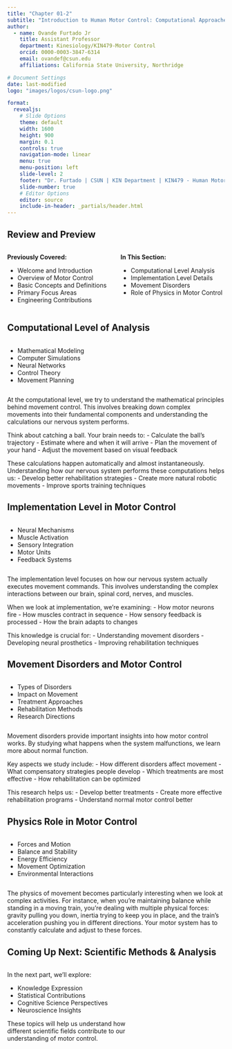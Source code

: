 ```yaml
---
title: "Chapter 01-2"
subtitle: "Introduction to Human Motor Control: Computational Approaches"
author:
  - name: Ovande Furtado Jr
    title: Assistant Professor
    department: Kinesiology/KIN479-Motor Control
    orcid: 0000-0003-3847-6314
    email: ovandef@csun.edu
    affiliations: California State University, Northridge

# Document Settings
date: last-modified
logo: "images/logos/csun-logo.png"

format: 
  revealjs:
    # Slide Options
    theme: default
    width: 1600
    height: 900
    margin: 0.1
    controls: true
    navigation-mode: linear
    menu: true
    menu-position: left
    slide-level: 2
    footer: "Dr. Furtado | CSUN | KIN Department | KIN479 - Human Motor Control"
    slide-number: true
    # Editor Options
    editor: source
    include-in-header: _partials/header.html
---
```


## Review and Preview

:::::::::: columns
::: {.column width="50%"}
**Previously Covered:**

- Welcome and Introduction
- Overview of Motor Control
- Basic Concepts and Definitions
- Primary Focus Areas
- Engineering Contributions
:::

::: {.column width="50%"}
**In This Section:**

- Computational Level Analysis
- Implementation Level Details
- Movement Disorders
- Role of Physics in Motor Control
:::
::::::::::

## Computational Level of Analysis

:::::::::: columns
::: {.column width="60%"}
- Mathematical Modeling
- Computer Simulations
- Neural Networks
- Control Theory
- Movement Planning
:::

::: {.column width="40%"}
::: {.center}
<i class="fas fa-calculator fa-7x"></i>
:::
:::
::::::::::

<div class="audio-source" style="display: none;">
<audio preload="none" controls>
<source src="../audio/479-ch01-1_8_computational_level.mp3" type="audio/mpeg">
Your browser does not support the audio element. </audio>
</div>

::: notes
At the computational level, we try to understand the mathematical principles behind movement control. This involves breaking down complex movements into their fundamental components and understanding the calculations our nervous system performs.

Think about catching a ball. Your brain needs to:
- Calculate the ball's trajectory
- Estimate where and when it will arrive
- Plan the movement of your hand
- Adjust the movement based on visual feedback

These calculations happen automatically and almost instantaneously. Understanding how our nervous system performs these computations helps us:
- Develop better rehabilitation strategies
- Create more natural robotic movements
- Improve sports training techniques
:::

## Implementation Level in Motor Control

:::::::::: columns
::: {.column width="60%"}
- Neural Mechanisms
- Muscle Activation
- Sensory Integration
- Motor Units
- Feedback Systems
:::

::: {.column width="40%"}
::: {.center}
<i class="fas fa-network-wired fa-7x"></i>
:::
:::
::::::::::

<div class="audio-source" style="display: none;">
<audio preload="none" controls>
<source src="../audio/479-ch01-1_8_implementation_level.mp3" type="audio/mpeg">
Your browser does not support the audio element. </audio>
</div>

::: notes
The implementation level focuses on how our nervous system actually executes movement commands. This involves understanding the complex interactions between our brain, spinal cord, nerves, and muscles.

When we look at implementation, we're examining:
- How motor neurons fire
- How muscles contract in sequence
- How sensory feedback is processed
- How the brain adapts to changes

This knowledge is crucial for:
- Understanding movement disorders
- Developing neural prosthetics
- Improving rehabilitation techniques
:::

## Movement Disorders and Motor Control

:::::::::: columns
::: {.column width="60%"}
- Types of Disorders
- Impact on Movement
- Treatment Approaches
- Rehabilitation Methods
- Research Directions
:::

::: {.column width="40%"}
::: {.center}
<i class="fas fa-heartbeat fa-7x"></i>
:::
:::
::::::::::

<div class="audio-source" style="display: none;">
<audio preload="none" controls>
<source src="../audio/479-ch01-1_8_movement_disorders.mp3" type="audio/mpeg">
Your browser does not support the audio element. </audio>
</div>

::: notes
Movement disorders provide important insights into how motor control works. By studying what happens when the system malfunctions, we learn more about normal function.

Key aspects we study include:
- How different disorders affect movement
- What compensatory strategies people develop
- Which treatments are most effective
- How rehabilitation can be optimized

This research helps us:
- Develop better treatments
- Create more effective rehabilitation programs
- Understand normal motor control better
:::

## Physics Role in Motor Control

:::::::::: columns
::: {.column width="60%"}
- Forces and Motion
- Balance and Stability
- Energy Efficiency
- Movement Optimization
- Environmental Interactions
:::

::: {.column width="40%"}
::: {.center}
<i class="fas fa-atom fa-7x"></i>
:::
:::
::::::::::

<div class="audio-source" style="display: none;">
<audio preload="none" controls>
<source src="../audio/479-ch01-1_8_physics_role.mp3" type="audio/mpeg">
Your browser does not support the audio element. </audio>
</div>

::: notes
The physics of movement becomes particularly interesting when we look at complex activities. For instance, when you're maintaining balance while standing in a moving train, you're dealing with multiple physical forces: gravity pulling you down, inertia trying to keep you in place, and the train's acceleration pushing you in different directions. Your motor system has to constantly calculate and adjust to these forces.
:::

## Coming Up Next: Scientific Methods & Analysis

:::::::::: columns
::: {.column width="60%"}
In the next part, we'll explore:

- Knowledge Expression
- Statistical Contributions
- Cognitive Science Perspectives
- Neuroscience Insights

These topics will help us understand how different scientific fields contribute to our understanding of motor control.
:::

::: {.column width="40%"}
::: {.center}
<div class="icon-container">
<i class="fas fa-microscope fa-7x"></i>
</div>
:::
:::
::::::::::
